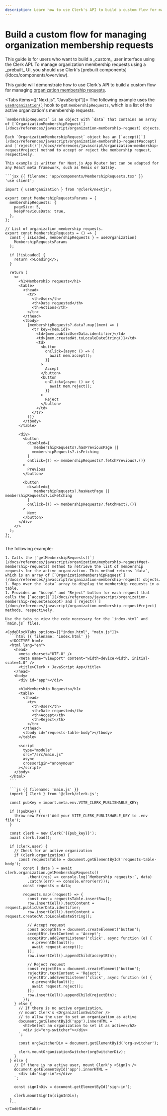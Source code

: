 ```yaml
---
description: Learn how to use Clerk's API to build a custom flow for managing organization membership requests.
---
```


# Build a custom flow for managing organization membership requests

<Callout type="danger">
  This guide is for users who want to build a _custom_ user interface using the Clerk API. To manage organization membership requests using a _prebuilt_ UI, you should use Clerk's [prebuilt components](/docs/components/overview).
</Callout>

This guide will demonstrate how to use Clerk's API to build a custom flow for managing [organization membership requests](/docs/organizations/overview#membership-requests).

<Tabs items={["Next.js", "JavaScript"]}>
  <Tab>
    The following example uses the [`useOrganization()`](/docs/references/react/use-organization) hook to get `membershipRequests`, which is a list of the active organization's membership requests.

    `membershipRequests` is an object with `data` that contains an array of [`OrganizationMembershipRequest`](/docs/references/javascript/organization-membership-request) objects.

    Each `OrganizationMembershipRequest` object has an [`accept()`](/docs/references/javascript/organization-membership-request#accept) and [`reject()`](/docs/references/javascript/organization-membership-request#reject) method to accept or reject the membership request, respectively.

    This example is written for Next.js App Router but can be adapted for any React meta framework, such as Remix or Gatsby.

    ```jsx {{ filename: 'app/components/MembershipRequests.tsx' }}
    'use client';

    import { useOrganization } from '@clerk/nextjs';

    export const MembershipRequestsParams = {
      membershipRequests: {
        pageSize: 5,
        keepPreviousData: true,
      },
    };

    // List of organization membership requests.
    export const MembershipRequests = () => {
      const { isLoaded, membershipRequests } = useOrganization(
        MembershipRequestsParams
      );

      if (!isLoaded) {
        return <>Loading</>;
      }

      return (
        <>
          <h1>Membership requests</h1>
          <table>
            <thead>
              <tr>
                <th>User</th>
                <th>Date requested</th>
                <th>Actions</th>
              </tr>
            </thead>
            <tbody>
              {membershipRequests?.data?.map((mem) => (
                <tr key={mem.id}>
                  <td>{mem.publicUserData.identifier}</td>
                  <td>{mem.createdAt.toLocaleDateString()}</td>
                  <td>
                    <button
                      onClick={async () => {
                        await mem.accept();
                      }}
                    >
                      Accept
                    </button>
                    <button
                      onClick={async () => {
                        await mem.reject();
                      }}
                    >
                      Reject
                    </button>
                  </td>
                </tr>
              ))}
            </tbody>
          </table>

          <div>
            <button
              disabled={
                !membershipRequests?.hasPreviousPage ||
                membershipRequests?.isFetching
              }
              onClick={() => membershipRequests?.fetchPrevious?.()}
            >
              Previous
            </button>

            <button
              disabled={
                !membershipRequests?.hasNextPage || membershipRequests?.isFetching
              }
              onClick={() => membershipRequests?.fetchNext?.()}
            >
              Next
            </button>
          </div>
        </>
      );
    };
    ```
  </Tab>

  <Tab>
    The following example:

    1. Calls the [`getMembershipRequests()`](/docs/references/javascript/organization/membership-request#get-membership-requests) method to retrieve the list of membership requests for the active organization. This method returns `data`, which is an array of [`OrganizationMembershipRequest`](/docs/references/javascript/organization-membership-request) objects.
    1. Maps over the `data` array to display the membership requests in a table.
    1. Provides an "Accept" and "Reject" button for each request that calls the [`accept()`](/docs/references/javascript/organization-membership-request#accept) and [`reject()`](/docs/references/javascript/organization-membership-request#reject) methods, respectively.

    Use the tabs to view the code necessary for the `index.html` and `main.js` files.

    <CodeBlockTabs options={["index.html", "main.js"]}>
      ```html {{ filename: 'index.html' }}
      <!DOCTYPE html>
      <html lang="en">
        <head>
          <meta charset="UTF-8" />
          <meta name="viewport" content="width=device-width, initial-scale=1.0" />
          <title>Clerk + JavaScript App</title>
        </head>
        <body>
          <div id="app"></div>

          <h1>Membership Requests</h1>
          <table>
            <thead>
              <tr>
                <th>User</th>
                <th>Date requested</th>
                <th>Accept</th>
                <th>Reject</th>
              </tr>
            </thead>
            <tbody id="requests-table-body"></tbody>
          </table>

          <script
            type="module"
            src="/src/main.js"
            async
            crossorigin="anonymous"
          ></script>
        </body>
      </html>
      ```

      ```js {{ filename: 'main.js' }}
      import { Clerk } from '@clerk/clerk-js';

      const pubKey = import.meta.env.VITE_CLERK_PUBLISHABLE_KEY;

      if (!pubKey) {
        throw new Error('Add your VITE_CLERK_PUBLISHABLE_KEY to .env file');
      }

      const clerk = new Clerk('{{pub_key}}');
      await clerk.load();

      if (clerk.user) {
        // Check for an active organization
        if (clerk.organization) {
          const requestsTable = document.getElementById('requests-table-body');
            const { data } = await clerk.organization.getMembershipRequests()
              .then((res) => console.log(`Membership requests:`, data)
              .catch((err) => console.error(err)));
            const requests = data;

            requests.map((request) => {
              const row = requestsTable.insertRow();
              row.insertCell().textContent = request.publicUserData.identifier;
              row.insertCell().textContent = request.createdAt.toLocaleDateString();

              // Accept request
              const acceptBtn = document.createElement('button');
              acceptBtn.textContent = 'Accept';
              acceptBtn.addEventListener('click', async function (e) {
                e.preventDefault();
                await request.accept();
              });
              row.insertCell().appendChild(acceptBtn);

              // Reject request
              const rejectBtn = document.createElement('button');
              rejectBtn.textContent = 'Reject';
              rejectBtn.addEventListener('click', async function (e) {
                e.preventDefault();
                await request.reject();
              });
              row.insertCell().appendChild(rejectBtn);
            });
        } else {
          // If there is no active organization,
          // mount Clerk's <OrganizationSwitcher />
          // to allow the user to set an organization as active
          document.getElementById('app').innerHTML = `
            <h2>Select an organization to set it as active</h2>
            <div id="org-switcher"></div>
          `;

          const orgSwitcherDiv = document.getElementById('org-switcher');

          clerk.mountOrganizationSwitcher(orgSwitcherDiv);
        }
      } else {
        // If there is no active user, mount Clerk's <SignIn />
        document.getElementById('app').innerHTML = `
          <div id="sign-in"></div>
        `;

        const signInDiv = document.getElementById('sign-in');

        clerk.mountSignIn(signInDiv);
      }
      ```
    </CodeBlockTabs>
  </Tab>
</Tabs>

